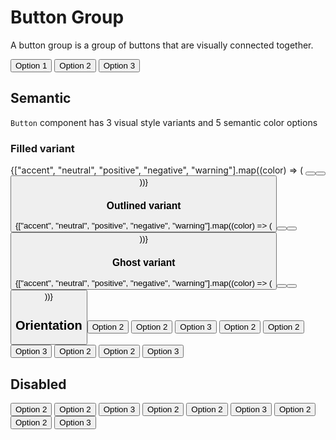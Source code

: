 
<Meta title="Design-system/Widgets/Button Group" />

# Button Group

A button group is a group of buttons that are visually connected together.

<Canvas>
  <Story name="Button Group">
    <ButtonGroup>
      <Button>Option 1</Button>
      <Button>Option 2</Button>
      <Button>Option 3</Button>
    </ButtonGroup>
  </Story>
</Canvas>

<ArgsTable story="Button Group" of={ButtonGroup} />

## Semantic

`Button` component has 3 visual style variants and 5 semantic color options

### Filled variant

<Story name="Filled variant">
  <Flex direction="column" gap="spacing-4">
    {["accent", "neutral", "positive", "negative", "warning"].map((color) => (
      <ButtonGroup>
        <Button variant="filled" color={color} children={`filled-${color}`} />
        <Button variant="filled" color={color} children={`filled-${color}`} />
        <Button variant="filled" color={color} children={`filled-${color}`} />
      </ButtonGroup>
    ))}
  </Flex>
</Story>

### Outlined variant

<Story name="Outlined variant">
  <Flex direction="column" gap="spacing-4">
    {["accent", "neutral", "positive", "negative", "warning"].map((color) => (
      <ButtonGroup>
        <Button variant="outlined" color={color} children={`filled-${color}`} />
        <Button variant="outlined" color={color} children={`filled-${color}`} />
        <Button variant="outlined" color={color} children={`filled-${color}`} />
      </ButtonGroup>
    ))}
  </Flex>
</Story>

### Ghost variant

<Story name="Ghost variant">
  <Flex direction="column" gap="spacing-4">
    {["accent", "neutral", "positive", "negative", "warning"].map((color) => (
      <ButtonGroup>
        <Button variant="ghost" color={color} children={`filled-${color}`} />
        <Button variant="ghost" color={color} children={`filled-${color}`} />
        <Button variant="ghost" color={color} children={`filled-${color}`} />
      </ButtonGroup>
    ))}
  </Flex>
</Story>

## Orientation

<Story name="Button Group - Vertical Filled">
  <ButtonGroup>
    <Button variant="filled">Option 2</Button>
    <Button variant="filled">Option 2</Button>
    <Button variant="filled">Option 3</Button>
  </ButtonGroup>
</Story>
<Story name="Button Group - Vertical Outlined">
  <ButtonGroup>
    <Button variant="outlined">Option 2</Button>
    <Button variant="outlined">Option 2</Button>
    <Button variant="outlined">Option 3</Button>
  </ButtonGroup>
</Story>
<Story name="Button Group - Vertical Ghost">
  <ButtonGroup>
    <Button variant="ghost">Option 2</Button>
    <Button variant="ghost">Option 2</Button>
    <Button variant="ghost">Option 3</Button>
  </ButtonGroup>
</Story>

## Disabled

<Story name="Button Group Filled Disabled">
  <ButtonGroup>
    <Button variant="filled" isDisabled>
      Option 2
    </Button>
    <Button variant="filled" isDisabled>
      Option 2
    </Button>
    <Button variant="filled" isDisabled>
      Option 3
    </Button>
  </ButtonGroup>
</Story>
<Story name="Button Group Outlined Disabled">
  <ButtonGroup>
    <Button variant="outlined" isDisabled>
      Option 2
    </Button>
    <Button variant="outlined" isDisabled>
      Option 2
    </Button>
    <Button variant="outlined" isDisabled>
      Option 3
    </Button>
  </ButtonGroup>
</Story>
<Story name="Button Group Ghost Disabled">
  <ButtonGroup>
    <Button variant="ghost" isDisabled>
      Option 2
    </Button>
    <Button variant="ghost" isDisabled>
      Option 2
    </Button>
    <Button variant="ghost" isDisabled>
      Option 3
    </Button>
  </ButtonGroup>
</Story>
